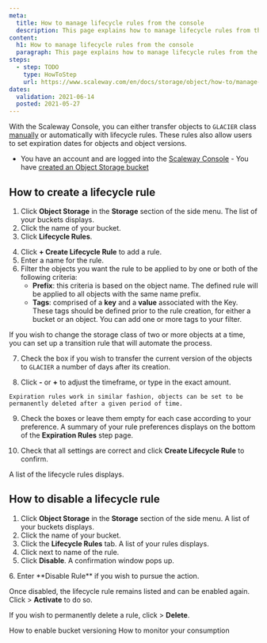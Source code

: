 ```yaml
---
meta:
  title: How to manage lifecycle rules from the console
  description: This page explains how to manage lifecycle rules from the console
content:
  h1: How to manage lifecycle rules from the console
  paragraph: This page explains how to manage lifecycle rules from the console
steps:
  - step: TODO
    type: HowToStep
    url: https://www.scaleway.com/en/docs/storage/object/how-to/manage-lifecycle-rules
dates:
  validation: 2021-06-14
  posted: 2021-05-27
---
```


With the Scaleway Console, you can either transfer objects to `GLACIER` class [manually](/storage/object/how-to/change-object-class/) or automatically with lifecycle rules. These rules also allow users to set expiration dates for objects and object versions.

<Message type="requirement">

  - You have an account and are logged into the [Scaleway Console](https://console.scaleway.com)  - You have [created an Object Storage bucket](/storage/object/how-to/create-a-bucket/)

</Message>

## How to create a lifecycle rule
1. Click **Object Storage** in the **Storage** section of the side menu. The list of your buckets displays.
2. Click the name of your bucket.
3. Click **Lifecycle Rules**. 
  <Lightbox src="scaleway-create-lifecycle-rule.png" alt="" />

4. Click **+ Create Lifecycle Rule** to add a rule.
5. Enter a name for the rule.
6. Filter the objects you want the rule to be applied to by one or both of the following criteria:
    - **Prefix**: this criteria is based on the object name. The defined rule will be applied to all objects with the same name prefix.
    - **Tags**: comprised of a **key** and a **value** associated with the Key. These tags should be defined prior to the rule creation, for either a bucket or an object. You can add one or more tags to your filter. 

  If you wish to change the storage class of two or more objects at a time, you can set up a transition rule that will automate the process. 
  <Lightbox src="scaleway-transition-rules.png" alt="" />

7. Check the box if you wish to transfer the current version of the objects to `GLACIER` a number of days after its creation. 

8. Click **-** or **+** to adjust the timeframe, or type in the exact amount. 
  <Message type="tip">

    Expiration rules work in similar fashion, objects can be set to be permanently deleted after a given period of time.

  </Message>

9. Check the boxes or leave them empty for each case according to your preference. A summary of your rule preferences displays on the bottom of the **Expiration Rules** step page.

10. Check that all settings are correct and click **Create Lifecycle Rule** to confirm.

A list of the lifecycle rules displays. 
<Lightbox src="scaleway-list-of-bucket-lifecycle-rules.png" alt="" />

## How to disable a lifecycle rule


1. Click **Object Storage** in the **Storage** section of the side menu. A list of your buckets displays.
2. Click the name of your bucket.
3. Click the **Lifecycle Rules** tab. A list of your rules displays.
4. Click <Icon name="more" /> next to name of the rule. 
5. Click **Disable**.
  A confirmation window pops up. 
  <Lightbox src="scaleway-disable-rule.png" alt="" />
6. Enter **Disable Rule** if you wish to pursue the action.

Once disabled, the lifecycle rule remains listed and can be enabled again. Click <Icon name="more" /> > **Activate** to do so. 

If you wish to permanently delete a rule, click  <Icon name="more" /> > **Delete**. 

<Navigation title="See Also">
  <PreviousButton to="/storage/object/how-to/enable-bucket-versioning/">How to enable bucket versioning</PreviousButton>
  <NextButton to="/storage/object/how-to/monitor-consumption/">How to monitor your consumption</NextButton>
</Navigation>
